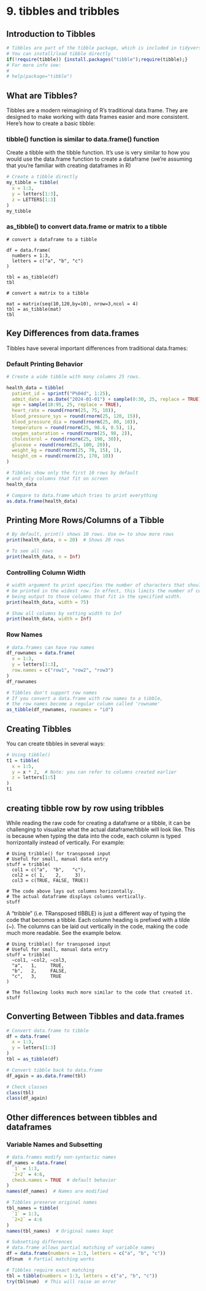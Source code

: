# <yrChapterNumber>9. </yrChapterNumber> tibbles and tribbles

## Introduction to Tibbles
```r
# Tibbles are part of the tibble package, which is included in tidyverse
# You can install/load tibble directly
if(!require(tibble)) {install.packages("tibble");require(tibble);}
# For more info see:
#
# help(package="tibble")
```

## What are Tibbles?
Tibbles are a modern reimagining of R's traditional data.frame. They are
designed to make working with data frames easier and more consistent.
Here's how to create a basic tibble:

### tibble() function is similar to data.frame() function

Create a tibble with the tibble function. It's use is very similar to how
you would use the data.frame function to create a dataframe (we're assuming
that you're familiar with creating dataframes in R)

```r
# Create a tibble directly
my_tibble = tibble(
  x = 1:3,
  y = letters[1:3],
  z = LETTERS[1:3]
)
my_tibble
```

### as_tibble() to convert data.frame or matrix to a tibble

```
# convert a dataframe to a tibble

df = data.frame(
  numbers = 1:3,
  letters = c("a", "b", "c")
)

tbl = as_tibble(df)
tbl

# convert a matrix to a tibble

mat = matrix(seq(10,120,by=10), nrow=3,ncol = 4) 
tbl = as_tibble(mat)
tbl
```

## Key Differences from data.frames

Tibbles have several important differences from traditional data.frames:

### Default Printing Behavior

```r

# Create a wide tibble with many columns 25 rows.

health_data = tibble(
  patient_id = sprintf("P%04d", 1:25),
  admit_date = as.Date("2024-01-01") + sample(0:30, 25, replace = TRUE),
  age = sample(18:95, 25, replace = TRUE),
  heart_rate = round(rnorm(25, 75, 10)),
  blood_pressure_sys = round(rnorm(25, 120, 15)),
  blood_pressure_dia = round(rnorm(25, 80, 10)),
  temperature = round(rnorm(25, 98.6, 0.5), 1),
  oxygen_saturation = round(rnorm(25, 98, 2)),
  cholesterol = round(rnorm(25, 190, 30)),
  glucose = round(rnorm(25, 100, 20)),
  weight_kg = round(rnorm(25, 70, 15), 1),
  height_cm = round(rnorm(25, 170, 10))
)

# Tibbles show only the first 10 rows by default
# and only columns that fit on screen
health_data

# Compare to data.frame which tries to print everything
as.data.frame(health_data)
```


## Printing More Rows/Columns of a Tibble

```r
# By default, print() shows 10 rows. Use n= to show more rows
print(health_data, n = 20)  # Shows 20 rows

# To see all rows
print(health_data, n = Inf)
```


<!-- DOESN'T WORK - may have been hallucinated 

```r
# You can also set this globally for your R session:
options(tibble.print_max = 20)  # Now all tibbles will show 20 rows
health_data

# Reset back to default
options(tibble.print_max = 10)
```

-->

### Controlling Column Width

```r
# width argument to print specifies the number of characters that should
# be printed in the widest row. In effect, this limits the number of columns
# being output to those columns that fit in the specified width.
print(health_data, width = 75)
```

```r
# Show all columns by setting width to Inf
print(health_data, width = Inf)
```

<!-- DOESN'T WORK - may have been hallucinated 

```r
# Or set globally:
options(tibble.width = Inf)
health_data
```

```r
# Reset to default
options(tibble.width = NULL)
```

-->

<!--
THIS IS NO LONGER AN ISSUE WITH DATAFRAMES - PERHAPS MODIFY THIS TO 
MENTION THAT THIS IS AN ISSUE FOR OLDER R VERSIONS?
YRTODO SEE ABOVE.

### Factor Conversion
```r
# data.frames automatically convert strings to factors
df_strings = data.frame(
  x = c("apple", "banana", "cherry"),
  y = c("red", "yellow", "red")
)
str(df_strings)  # Note that x and y are factors

# Tibbles keep strings as characters
tbl_strings = tibble(
  x = c("apple", "banana", "cherry"),
  y = c("red", "yellow", "red")
)
str(tbl_strings)  # x and y remain character vectors
```

-->

### Row Names

```r
# data.frames can have row names
df_rownames = data.frame(
  x = 1:3,
  y = letters[1:3],
  row.names = c("row1", "row2", "row3")
)
df_rownames

# Tibbles don't support row names
# If you convert a data.frame with row names to a tibble,
# the row names become a regular column called 'rowname'
as_tibble(df_rownames, rownames = "id")
```

## Creating Tibbles

You can create tibbles in several ways:
```r
# Using tibble()
t1 = tibble(
  x = 1:5,
  y = x * 2,  # Note: you can refer to columns created earlier
  z = letters[1:5]
)
t1
```

## creating tibble row by row using tribbles 

While reading the raw code for creating a dataframe or a tibble, it can be 
challenging to visualize what the actual dataframe/tibble will look like. This
is because when typing the data into the code, each column is typed horrizontally
instead of vertically. For example:

```
# Using tribble() for transposed input
# Useful for small, manual data entry
stuff = tribble(
  col1 = c("a",  "b",   "c"),
  col2 = c( 1,    2,     3)
  col3 = c(TRUE, FALSE, TRUE))

# The code above lays out columns horizontally. 
# The actual dataframe displays columns vertically.
stuff
```

A "tribble" (i.e. TRansposed tIBBLE) is just a 
different way of typing the code that becomes a tibble.
Each column heading is prefixed with a tilde (~). 
The columns can be laid out vertically in the code, making
the code much more readable. See the example below.

```
# Using tribble() for transposed input
# Useful for small, manual data entry
stuff = tribble(
  ~col1, ~col2, ~col3,
  "a",   1,     TRUE,
  "b",   2,     FALSE,
  "c",   3,     TRUE
)

# The following looks much more similar to the code that created it.
stuff
```

## Converting Between Tibbles and data.frames
```r
# Convert data.frame to tibble
df = data.frame(
  x = 1:3,
  y = letters[1:3]
)
tbl = as_tibble(df)

# Convert tibble back to data.frame
df_again = as.data.frame(tbl)

# Check classes
class(tbl)
class(df_again)
```


## Other differences between tibbles and dataframes

### Variable Names and Subsetting

```r
# data.frames modify non-syntactic names
df_names = data.frame(
  `1` = 1:3,
  `2+2` = 4:6,
  check.names = TRUE  # default behavior
)
names(df_names)  # Names are modified

# Tibbles preserve original names
tbl_names = tibble(
  `1` = 1:3,
  `2+2` = 4:6
)
names(tbl_names)  # Original names kept

# Subsetting differences
# data.frame allows partial matching of variable names
df = data.frame(numbers = 1:3, letters = c("a", "b", "c"))
df$num  # Partial matching works

# Tibbles require exact matching
tbl = tibble(numbers = 1:3, letters = c("a", "b", "c"))
try(tbl$num)  # This will raise an error
```

